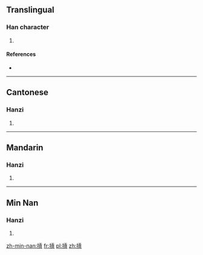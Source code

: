 {{also|扛}}
==Translingual==

===Han character===
{{Han char|rn=64|rad=手|as=10|sn=13|four=51082|canj=QMBC|ids=⿰扌貢}}

# {{defn|Han|sort=手10}}

====References====
* {{Han ref|kx=0449.081|hdz=31928.100|uh=6443|ud=25667|bh=DDA2|bd=56738}}

----

==Cantonese==

===Hanzi===
{{yue-hanzi|jyut=[[gong1]]|y=gong1}}

# {{defn|lang=yue|sort=手10}}

----

==Mandarin==

===Hanzi===
{{cmn-hanzi|pin=[[káng]] ([[kang2]]), [[gāng]] ([[gang1]])|wg=k'ang<sup>2</sup>, kang<sup>1</sup>}}

# {{defn|lang=cmn|sort=手10}}
----

==Min Nan==

===Hanzi===
{{nan-hanzi|poj=[[kòng]]}}

# {{defn|lang=nan}}

[[zh-min-nan:摃]]
[[fr:摃]]
[[pl:摃]]
[[zh:摃]]